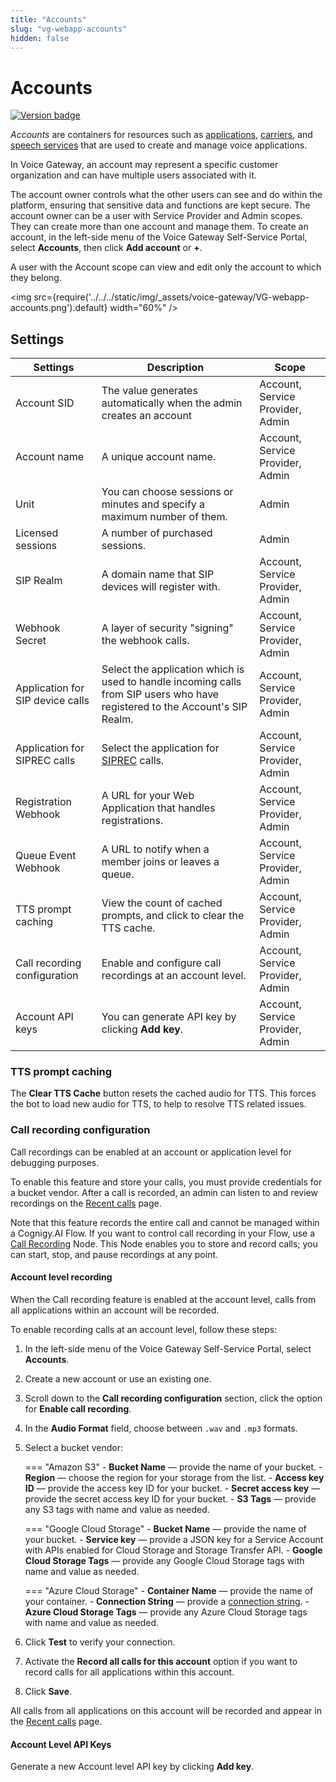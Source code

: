 ```yaml
---
title: "Accounts" 
slug: "vg-webapp-accounts" 
hidden: false 
---
```


# Accounts

<a href="Updated"><img src="https://img.shields.io/badge/Updated_in-v4.60-blue" alt="Version badge" /></a>

*Accounts* are containers for resources such as [applications](applications.mdx), [carriers](carriers.mdx), and [speech services](speech-services.mdx) that are used to create and manage voice applications.

In Voice Gateway, an account may represent a specific customer organization and can have multiple users associated with it. 

The account owner controls what the other users can see and do within the platform,
ensuring that sensitive data and functions are kept secure.
The account owner can be a user with Service Provider and Admin scopes.
They can create more than one account and manage them.
To create an account, in the left-side menu of the Voice Gateway Self-Service Portal, select **Accounts**, then click **Add account** or **+**.

A user with the Account scope can view and edit only the account to which they belong.

<img src={require('../../../static/img/_assets/voice-gateway/VG-webapp-accounts.png').default} width="60%" />

## Settings

| Settings                         | Description                                                                                                                  | Scope                            |
|----------------------------------|------------------------------------------------------------------------------------------------------------------------------|----------------------------------|
| Account SID                      | The value generates automatically when the admin creates an account                                                          | Account, Service Provider, Admin |
| Account name                     | A unique account name.                                                                                                       | Account, Service Provider, Admin |
| Unit                             | You can choose sessions or minutes and specify a maximum number of them.                                                     | Admin                            |
| Licensed sessions                | A number of purchased sessions.                                                                                              | Admin                            |
| SIP Realm                        | A domain name that SIP devices will register with.                                                                           | Account, Service Provider, Admin |
| Webhook Secret                   | A layer of security "signing" the webhook calls.                                                                             | Account, Service Provider, Admin |
| Application for SIP device calls | Select the application which is used to handle incoming calls from SIP users who have registered to the Account's SIP Realm. | Account, Service Provider, Admin |
| Application for SIPREC calls     | Select the application for [SIPREC](https://datatracker.ietf.org/doc/html/rfc7866) calls.                                    | Account, Service Provider, Admin |
| Registration Webhook             | A URL for your Web Application that handles registrations.                                                                   | Account, Service Provider, Admin |
| Queue Event Webhook              | A URL to notify when a member joins or leaves a queue.                                                                       | Account, Service Provider, Admin |
| TTS prompt caching               | View the count of cached prompts, and click to clear the TTS cache.                                                          | Account, Service Provider, Admin |
| Call recording configuration     | Enable and configure call recordings at an account level.                                                                    | Account, Service Provider, Admin |
| Account API keys                 | You can generate API key by clicking **Add key**.                                                                            | Account, Service Provider, Admin |

### TTS prompt caching

The **Clear TTS Cache** button resets the cached audio for TTS. This forces the bot to load new audio for TTS, to help to resolve TTS related issues.

### Call recording configuration

Call recordings can be enabled at an account or application level for debugging purposes.

To enable this feature and store your calls, you must provide credentials for a bucket vendor. After a call is recorded,
an admin can listen to and review recordings on the [Recent calls](recent-calls.mdx#call-recordings) page.

Note that this feature records the entire call and cannot be managed within a Cognigy.AI Flow.
If you want to control call recording in your Flow, use a [Call Recording](../../ai/build/node-reference/voice/voice-gateway/call-recording.mdx) Node.
This Node enables you to store and record calls; you can start, stop, and pause recordings at any point.

#### Account level recording

When the Call recording feature is enabled at the account level, calls from all applications within an account will be recorded.

To enable recording calls at an account level, follow these steps:

1. In the left-side menu of the Voice Gateway Self-Service Portal, select **Accounts**.
2. Create a new account or use an existing one.
3. Scroll down to the **Call recording configuration** section, click the option for **Enable call recording**.
4. In the **Audio Format** field, choose between `.wav` and `.mp3` formats. 
5. Select a bucket vendor:

    === "Amazon S3"
        - **Bucket Name** — provide the name of your bucket.
        - **Region** — choose the region for your storage from the list.
        - **Access key ID** — provide the access key ID for your bucket.
        - **Secret access key** — provide the secret access key ID for your bucket.
        - **S3 Tags** — provide any S3 tags with name and value as needed.

    === "Google Cloud Storage"
        - **Bucket Name** — provide the name of your bucket.
        - **Service key** — provide a JSON key for a Service Account with APIs enabled for Cloud Storage and Storage Transfer API.
        - **Google Cloud Storage Tags** — provide any Google Cloud Storage tags with name and value as needed.

    === "Azure Cloud Storage"
        - **Container Name** — provide the name of your container.
        - **Connection String** — provide a [connection string](https://learn.microsoft.com/en-us/azure/storage/common/storage-configure-connection-string).
        - **Azure Cloud Storage Tags** — provide any Azure Cloud Storage tags with name and value as needed.

6. Click **Test** to verify your connection. 
7. Activate the **Record all calls for this account** option if you want to record calls for all applications within this account.
8. Click **Save**.

All calls from all applications on this account will be recorded and appear in the [Recent calls](recent-calls.mdx#call-recordings) page.

#### Account Level API Keys

Generate a new Account level API key by clicking **Add key**.